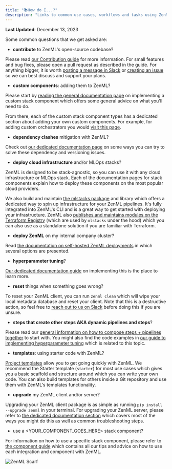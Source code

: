```yaml
---
title: "📚How do I...?"
description: "Links to common use cases, workflows and tasks using ZenML."
---
```


**Last Updated**: December 13, 2023

Some common questions that we get asked are:

* **contribute** to ZenML's open-source codebase?

Please read [our Contribution guide](https://github.com/zenml-io/zenml/blob/main/CONTRIBUTING.md) for more information. For small features and bug fixes, please open a pull request as described in the guide. For anything bigger, it is worth [posting a message in Slack](https://zenml.io/slack/) or [creating an issue](https://github.com/zenml-io/zenml/issues/new/choose) so we can best discuss and support your plans.

* **custom components**: adding them to ZenML?

Please start by [reading the general documentation page](/how-to/stack-deployment/implement-a-custom-stack-component) on implementing a custom stack component which offers some general advice on what you'll need to do.

From there, each of the custom stack component types has a dedicated section about adding your own custom components. For example, for adding custom orchestrators you would [visit this page](/stack-components/orchestrators/custom).

* **dependency clashes** mitigation with ZenML?

Check out [our dedicated documentation page](/how-to/configure-python-environments/handling-dependencies) on some ways you can try to solve these dependency and versioning issues.

* **deploy cloud infrastructure** and/or MLOps stacks?

ZenML is designed to be stack-agnostic, so you can use it with any cloud infrastructure or MLOps stack. Each of the documentation pages for stack components explain how to deploy these components on the most popular cloud providers.

We also build and maintain [the mlstacks package](https://mlstacks.zenml.io/) and library which offers a dedicated way to spin up infrastructure for your ZenML pipelines. It's fully integrated into ZenML's CLI and is a great way to get started with deploying your infrastructure. ZenML also [publishes and maintains modules on the Terraform Registry](https://registry.terraform.io/namespaces/zenml-io) (which are used by `mlstacks` under the hood) which you can also use as a standalone solution if you are familiar with Terraform.

* **deploy ZenML** on my internal company cluster?

Read [the documentation on self-hosted ZenML deployments](/getting-started/deploying-zenml) in which several options are presented.

* **hyperparameter tuning**?

[Our dedicated documentation guide](/how-to/build-pipelines/hyper-parameter-tuning) on implementing this is the place to learn more.

* **reset** things when something goes wrong?

To reset your ZenML client, you can run `zenml clean` which will wipe your local metadata database and reset your client. Note that this is a destructive action, so feel free to [reach out to us on Slack](https://zenml.io/slack/) before doing this if you are unsure.

* **steps that create other steps AKA dynamic pipelines and steps**?

Please read our [general information on how to compose steps + pipelines together](/user-guide/starter-guide/create-an-ml-pipeline) to start with. You might also find the code examples in [our guide to implementing hyperparameter tuning](/how-to/build-pipelines/hyper-parameter-tuning) which is related to this topic.

* **templates**: using starter code with ZenML?

[Project templates](/how-to/setting-up-a-project-repository/using-project-templates) allow you to get going quickly with ZenML. We recommend the Starter template (`starter`) for most use cases which gives you a basic scaffold and structure around which you can write your own code. You can also build templates for others inside a Git repository and use them with ZenML's templates functionality.

* **upgrade** my ZenML client and/or server?

Upgrading your ZenML client package is as simple as running `pip install --upgrade zenml` in your terminal. For upgrading your ZenML server, please refer to [the dedicated documentation section](/getting-started/deploying-zenml/manage-the-deployed-services/upgrade-the-version-of-the-zenml-server) which covers most of the ways you might do this as well as common troubleshooting steps.

* use a <YOUR\_COMPONENT\_GOES\_HERE> stack component?

For information on how to use a specific stack component, please refer to [the component guide](/stack-components/component-guide) which contains all our tips and advice on how to use each integration and component with ZenML.

![ZenML Scarf](/images/reference)